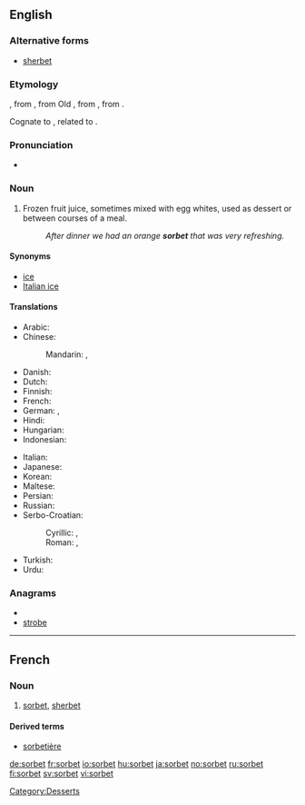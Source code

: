 {{also|Sorbet}}
==English==

===Alternative forms===
* [[sherbet]]

===Etymology===
{{etyl|fr}} {{term|sorbet|lang=fr}}, from {{etyl|frm}}, from Old {{etyl|it}} {{term|sorbetto|lang=it}}, from {{etyl|tr}} {{term|şerbet|lang=tr}}, from {{etyl|ar}} {{term|شربة||drink|sc=Arab}}.

Cognate to {{term|sherbet}}, related to {{term|syrup}}.

===Pronunciation===
* {{a|Canada}} {{IPA|/ˈʃərbət/|/ˈʃərbərt/|/ˌsɔrˈbeɪ/}}

===Noun===
{{en-noun}}

# Frozen fruit juice, sometimes mixed with egg whites, used as dessert or between courses of a meal.
#: ''After dinner we had an orange '''sorbet''' that was very refreshing.''

====Synonyms====
* [[ice]]
* [[Italian ice]]

====Translations====
{{trans-top|frozen fruit juice}}
* Arabic: {{t|ar|شربة|f|tr=shárba|sc=Arab}}
* Chinese:
*: Mandarin: {{t|zh|冰糕|tr=bīnggāo|sc=Hani}}, {{t|zh|果汁冰糕|tr=guǒzhī bīnggāo|sc=Hani}}
* Danish: {{t-|da|sorbet}}
* Dutch: {{t-|nl|sorbet|n}}
* Finnish: {{t-|fi|jäädyke}}
* French: {{t+|fr|sorbet|f}}
* German: {{t+|de|Fruchteis|n}}, {{t+|de|Sorbet|n}}
* Hindi: {{t|hi|शर्बत|tr=śarbat|sc=Deva}}
* Hungarian: {{t+|hu|sörbet}}
* Indonesian: {{t-|id|sorbet|xs=Indonesian}}
{{trans-mid}}
* Italian: {{t+|it|sorbetto|m}}
* Japanese: {{t|ja|シャーベット|tr=shābetto|sc=Jpan}}
* Korean: {{t|ko|셔벗|tr=syeobeot|sc=Kore}}
* Maltese: {{t|mt|sorbè|xs=Maltese}}
* Persian: {{t|fa|شربت|tr=šarbat|sc=fa-Arab}}
* Russian: {{t|ru|шербет|m|tr=šerbét|sc=Cyrl}}
* Serbo-Croatian:
*: Cyrillic: {{t|sh|шербе|n}}, {{t|sh|шербет|m}}
*: Roman: {{t|sh|šerbe|n}}, {{t|sh|šerbet|m}}
* Turkish: {{t+|tr|şerbet}}
* Urdu: {{t|ur|شربت|tr=śarbat|sc=ur-Arab}}
{{trans-bottom}}

===Anagrams===
* {{alphagram|beorst}}
* [[strobe#English|strobe]]

[[Category:Desserts]]

----

==French==

===Noun===
{{fr-noun|m}}

# [[sorbet#English|sorbet]], [[sherbet]]

====Derived terms====
*[[sorbetière]]

[[de:sorbet]]
[[fr:sorbet]]
[[io:sorbet]]
[[hu:sorbet]]
[[ja:sorbet]]
[[no:sorbet]]
[[ru:sorbet]]
[[fi:sorbet]]
[[sv:sorbet]]
[[vi:sorbet]]